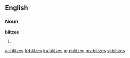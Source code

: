 {{also|Blitzes}}
==English==

===Noun===
'''blitzes'''

# {{plural of|blitz}}

[[ar:blitzes]]
[[fr:blitzes]]
[[ku:blitzes]]
[[mg:blitzes]]
[[my:blitzes]]
[[vi:blitzes]]